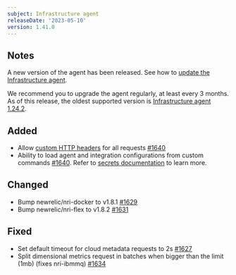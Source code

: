 ```yaml
---
subject: Infrastructure agent
releaseDate: '2023-05-10'
version: 1.41.0
---
```


## Notes

A new version of the agent has been released. See how to [update the Infrastructure agent](/docs/infrastructure/install-configure-manage-infrastructure/update-or-uninstall/update-infrastructure-agent).

We recommend you to upgrade the agent regularly, at least every 3 months. As of this release, the oldest supported version is [Infrastructure agent 1.24.2](https://docs.newrelic.com/docs/release-notes/infrastructure-release-notes/infrastructure-agent-release-notes/new-relic-infrastructure-agent-1242/).

## Added

* Allow [custom HTTP headers](https://docs.newrelic.com/docs/infrastructure/install-infrastructure-agent/configuration/infrastructure-agent-configuration-settings/#http-client) for all requests [#1640](https://github.com/newrelic/infrastructure-agent/pull/1640)
* Ability to load agent and integration configurations from custom commands [#1640](https://github.com/newrelic/infrastructure-agent/pull/1640). Refer to [secrets documentation](https://docs.newrelic.com/docs/infrastructure/host-integrations/installation/secrets-management/#custom-commands) to learn more.

## Changed

* Bump newrelic/nri-docker to v1.8.1 [#1629](https://github.com/newrelic/infrastructure-agent/pull/1629)
* Bump newrelic/nri-flex to v1.8.2 [#1631](https://github.com/newrelic/infrastructure-agent/pull/1631)

## Fixed

* Set default timeout for cloud metadata requests to 2s [#1627](https://github.com/newrelic/infrastructure-agent/pull/1627)
* Split dimensional metrics request in batches when bigger than the limit (1mb) (fixes nri-ibmmq) [#1634](https://github.com/newrelic/infrastructure-agent/pull/1634)
